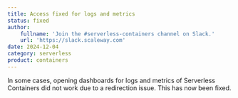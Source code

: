 ```yaml
---
title: Access fixed for logs and metrics
status: fixed
author:
    fullname: 'Join the #serverless-containers channel on Slack.'
    url: 'https://slack.scaleway.com'
date: 2024-12-04
category: serverless
product: containers
---
```


In some cases, opening dashboards for logs and metrics of Serverless Containers did not work due to a redirection issue. This has now been fixed.

